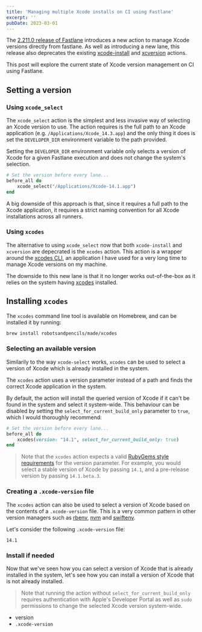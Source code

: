 ```yaml
---
title: 'Managing multiple Xcode installs on CI using Fastlane'
excerpt: ''
pubDate: 2023-03-01
---
```



The [2.211.0 release of Fastlane]() introduces a new action to manage Xcode versions directly from fastlane. As well as introducing a new lane, this release also deprecates the existing [xcode-install]() and [xcversion]() actions.

<StaticTweet id="1591561723794030592" />

This post will explore the current state of Xcode version management on CI using Fastlane.

## Setting a version

### Using `xcode_select`

The `xcode_select` action is the simplest and less invasive way of selecting an Xcode version to use. The action requires is the full path to an Xcode application (e.g. `/Applications/Xcode_14.3.app`) and the only thing it does is set the `DEVELOPER_DIR` environment variable to the path provided.

Setting the `DEVELOPER_DIR` environment variable only selects a version of Xcode for a given Fastlane execution and does not change the system's selection.

```ruby
# Set the version before every lane...
before_all do
    xcode_select("/Applications/Xcode-14.1.app")
end
```

A big downside of this approach is that, since it requires a full path to the Xcode application, it requires a strict naming convention for all Xcode installations across all runners.

### Using `xcodes`

The alternative to using `xcode_select` now that both `xcode-install` and `xcversion` are depecrated is the `xcodes` action. This action is a wrapper around the [xcodes CLI](), an application I have used for a very long time to manage Xcode versions on my machine.

The downside to this new lane is that it no longer works out-of-the-box as it relies on the system having [xcodes]() installed.

## Installing `xcodes`

The `xcodes` command line tool is available on Homebrew, and can be installed it by running:

```bash
brew install robotsandpencils/made/xcodes
```

### Selecting an available version

Similarily to the way `xcode-select` works, `xcodes` can be used to select a version of Xcode which is already installed in the system.

The `xcodes` action uses a version parameter instead of a path and finds the correct Xcode application in the system.

By default, the action will install the queried version of Xcode if it can't be found in the system and select it system-wide. This behaviour can be disabled by setting the `select_for_current_build_only` parameter to `true`, which I would thoroughly recommend:

```ruby
# Set the version before every lane...
before_all do
    xcodes(version: "14.1", select_for_current_build_only: true)
end
```

> Note that the `xcodes` action expects a valid [RubyGems style requirements]() for the version parameter. For example, you would select a stable version of Xcode by passing `14.1`, and a pre-release version by passing `14.1.beta.3`.

### Creating a `.xcode-version` file

The `xcodes` action can also be used to select a version of Xcode based on the contents of a `.xcode-version` file. This is a very common pattern in other version managers such as [rbenv](), [nvm]() and [swiftenv]().

Let's consider the following `.xcode-version` file:

```.xcode-version
14.1
```

### Install if needed

Now that we've seen how you can select a version of Xcode that is already installed in the system, let's see how you can install a version of Xcode that is not already installed.

> Note that running the action without `select_for_current_build_only` requires authentication with Apple's Developer Portal as well as `sudo` permissions to change the selected Xcode version system-wide.

- version
- `.xcode-version`
